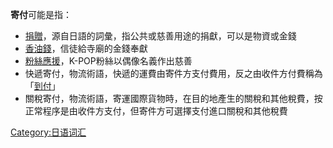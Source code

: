 {{wiktionary}}
'''寄付'''可能是指：

* [[捐贈|捐贈]]，源自日語的詞彙，指公共或慈善用途的捐獻，可以是物資或金錢
* [[香油錢|香油錢]]，信徒給寺廟的金錢奉獻
* [[K-POP粉絲#寄付|粉絲應援]]，K-POP粉絲以偶像名義作出慈善
* 快遞寄付，物流術語，快遞的運費由寄件方支付費用，反之由收件方付費稱為「[[貨到付款|到付]]」
* 關稅寄付，物流術語，寄運國際貨物時，在目的地產生的關稅和其他稅費，按正常程序是由收件方支付，但寄件方可選擇支付進口關稅和其他稅費

{{disambig|J|Cat=二字消歧义}}
[[Category:日语词汇|Category:日语词汇]]